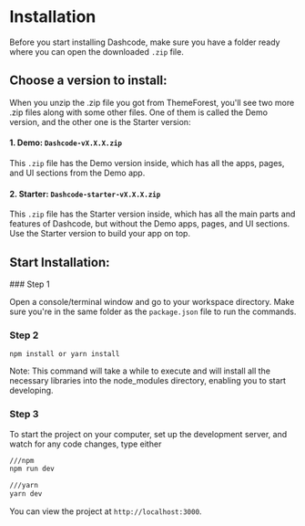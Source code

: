 
# Installation

Before you start installing Dashcode, make sure you have a folder ready where you can open the downloaded `.zip` file.

## Choose a version to install:

When you unzip the .zip file you got from ThemeForest, you'll see two more .zip files along with some other files. One of them is called the Demo version, and the other one is the Starter version:

#### 1. Demo: `Dashcode-vX.X.X.zip`

This `.zip` file has the Demo version inside, which has all the apps, pages, and UI sections from the Demo app.

#### 2. Starter: `Dashcode-starter-vX.X.X.zip`

This `.zip` file has the Starter version inside, which has all the main parts and features of Dashcode, but without the Demo apps, pages, and UI sections. Use the Starter version to build your app on top.

## Start Installation:

<Steps>
### Step 1
 
Open a console/terminal window and go to your workspace directory. Make sure you're in the same folder as the `package.json` file to run the commands.
 
### Step 2
 
`npm install or yarn install `

<Callout type="info">
  Note: This command will take a while to execute and will install all the
  necessary libraries into the node_modules directory, enabling you to start
  developing.
</Callout>

### Step 3

To start the project on your computer, set up the development server, and watch for any code changes, type either

```bash
///npm
npm run dev

///yarn
yarn dev
```

You can view the project at `http://localhost:3000`.

</Steps>
